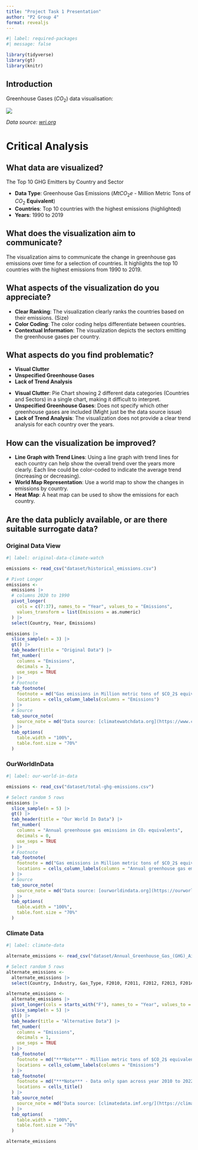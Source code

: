 ```yaml
---
title: "Project Task 1 Presentation"
author: "P2 Group 4"
format: revealjs
---
```


```r
#| label: required-packages
#| message: false

library(tidyverse)
library(gt)
library(knitr)
```


## Introduction

Greenhouse Gases ($CO_2$) data visualisation:

![](./figures/old_visualization.jpg){fig-align="center"}

<em>Data source: [wri.org](https://www.wri.org/insights/4-charts-explain-greenhouse-gas-emissions-countries-and-sectors) </em>

# Critical Analysis

## What data are visualized?

The Top 10 GHG Emitters by Country and Sector

- **Data Type**: Greenhouse Gas Emissions ($MtCO_2e$ - Million Metric Tons of $CO_2$ **Equivalent**)
- **Countries**: Top 10 countries with the highest emissions (highlighted)
- **Years**: 1990 to 2019

## What does the visualization aim to communicate? {.smaller}

The visualization aims to communicate the change in greenhouse gas emissions over time for a selection of countries. It highlights the top 10 countries with the highest emissions from 1990 to 2019.

## What aspects of the visualization do you appreciate?

::: {.incremental}
- **Clear Ranking**: The visualization clearly ranks the countries based on their emissions. (Size)
- **Color Coding**: The color coding helps differentiate between countries.
- **Contextual Information**: The visualization depicts the sectors emitting the greenhouse gases per country.
:::


## What aspects do you find problematic?

::: {.incremental}
- **Visual Clutter**
- **Unspecified Greenhouse Gases**
- **Lack of Trend Analysis**
:::

::: {.notes}
- **Visual Clutter**: Pie Chart showing 2 different data categories (Countries and Sectors) in a single chart, making it difficult to interpret.
- **Unspecified Greenhouse Gases**: Does not specify which other greenhouse gases are included (Might just be the data source issue)
- **Lack of Trend Analysis**: The visualization does not provide a clear trend analysis for each country over the years.
:::


## How can the visualization be improved?

::: {.incremental}
- **Line Graph with Trend Lines**: Using a line graph with trend lines for each country can help show the overall trend over the years more clearly. Each line could be color-coded to indicate the average trend (increasing or decreasing). 
- **World Map Representation**: Use a world map to show the changes in emissions by country.
- **Heat Map**: A heat map can be used to show the emissions for each country.
:::

## Are the data publicly available, or are there suitable surrogate data? {.smaller}

::: {.panel-tabset}

### Original Data View

```r
#| label: original-data-climate-watch

emissions <- read_csv("dataset/historical_emissions.csv")

# Pivot Longer
emissions <-
  emissions |>
  # columns 2020 to 1990
  pivot_longer(
    cols = c(7:37), names_to = "Year", values_to = "Emissions",
    values_transform = list(Emissions = as.numeric)
  ) |>
  select(Country, Year, Emissions)

emissions |>
  slice_sample(n = 3) |>
  gt() |>
  tab_header(title = "Original Data") |>
  fmt_number(
    columns = "Emissions",
    decimals = 3,
    use_seps = TRUE
  ) |>
  # Footnote
  tab_footnote(
    footnote = md("Gas emissions in Million metric tons of $CO_2$ equivalent."),
    locations = cells_column_labels(columns = "Emissions")
  ) |>
  # Source
  tab_source_note(
    source_note = md("Data source: [climatewatchdata.org](https://www.climatewatchdata.org/ghg-emissions)")
  ) |>
  tab_options(
    table.width = "100%",
    table.font.size = "70%"
  )
```

### OurWorldInData

```r
#| label: our-world-in-data

emissions <- read_csv("dataset/total-ghg-emissions.csv")

# Select random 5 rows
emissions |>
  slice_sample(n = 5) |>
  gt() |>
  tab_header(title = "Our World In Data") |>
  fmt_number(
    columns = "Annual greenhouse gas emissions in CO₂ equivalents",
    decimals = 0,
    use_seps = TRUE
  ) |>
  # Footnote
  tab_footnote(
    footnote = md("Gas emissions in Million metric tons of $CO_2$ equivalent."),
    locations = cells_column_labels(columns = "Annual greenhouse gas emissions in CO₂ equivalents")
  ) |>
  # Source
  tab_source_note(
    source_note = md("Data source: [ourworldindata.org](https://ourworldindata.org/greenhouse-gas-emissions)")
  ) |>
  tab_options(
    table.width = "100%",
    table.font.size = "70%"
  )
```

### Climate Data

```r
#| label: climate-data

alternate_emissions <- read_csv("dataset/Annual_Greenhouse_Gas_(GHG)_Air_Emissions_Accounts.csv")

# Select random 5 rows
alternate_emissions <-
  alternate_emissions |>
  select(Country, Industry, Gas_Type, F2010, F2011, F2012, F2013, F2014, F2015, F2016, F2017, F2018, F2019, F2020, F2021, F2022)

alternate_emissions <-
  alternate_emissions |>
  pivot_longer(cols = starts_with("F"), names_to = "Year", values_to = "Emissions") |>
  slice_sample(n = 5) |>
  gt() |>
  tab_header(title = "Alternative Data") |>
  fmt_number(
    columns = "Emissions",
    decimals = 1,
    use_seps = TRUE
  ) |>
  tab_footnote(
    footnote = md("***Note*** - Million metric tons of $CO_2$ equivalent."),
    locations = cells_column_labels(columns = "Emissions")
  ) |>
  tab_footnote(
    footnote = md("***Note*** - Data only span across year 2010 to 2022."),
    locations = cells_title()
  ) |>
  tab_source_note(
    source_note = md("Data source: [climatedata.imf.org/](https://climatedata.imf.org/datasets/c8579761f19740dfbe4418b205654ddf_0/explore)")
  ) |>
  tab_options(
    table.width = "100%",
    table.font.size = "70%"
  )

alternate_emissions
```

<!-- 

Add more datasets to the presentation (If any). 

-->
:::
